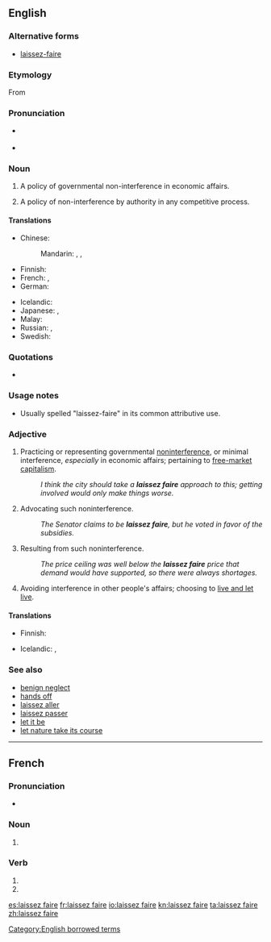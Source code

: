 ==English==
{{was wotd|2008|July|13}}
{{wikipedia}}

===Alternative forms===
* [[laissez-faire]]

===Etymology===
From {{etyl|fr|en}} {{term|laisser faire|laissez faire|leave it be", ''literally'' "let do|lang=fr}}

===Pronunciation===
* {{a|UK}} {{IPA|/ˈlæs.eɪ ˌfeə(ɹ)/|/ˈleɪ.seɪ ˌfeə(ɹ)/|lang=en}}
* {{audio|en-us-laissez faire.ogg|Audio (US)|lang=en}}

===Noun===
{{head|en|noun|head=[[laissez]] [[faire]]}}

# {{context|economics|lang=en}} A policy of governmental non-interference in economic affairs.
# A policy of non-interference by authority in any competitive process.

====Translations====
{{trans-top|economics: a policy of governmental non-interference in economic affairs}}
* Chinese:
*: Mandarin: {{t+|cmn|放任|tr=fàngrèn|sc=Hani}}, {{t+|cmn|不干涉|tr=bùgānshè|sc=Hani}}, {{t+|cmn|自由放任|tr=zìyóufàngrèn|sc=Hani}}
* Finnish: {{t|fi|laissez-faire-[[politiikka]]}}
* French: {{t+|fr|laissez-faire|m}}, {{t+|fr|laisser-faire|m}}
* German: {{t|de|Laissez-faire|n}}
{{trans-mid}}
* Icelandic: {{t|is|afskiptaleysi stjórnvalda|n}}
* Japanese: {{t|ja|レッセフェール|tr=ressefēru|sc=Jpan}}, {{t|ja|自由放任|tr=じゆうほうにん, jiyūhōnin|sc=Jpan}}
* Malay: {{t|ms|laissez-faire}}
* Russian: {{t+|ru|невмешательство|n|tr=nevmešátelʹstvo|sc=Cyrl}}, {{t|ru|лессе-фер|m|tr=lessɛ-fɛ́r|sc=Cyrl}}
* Swedish: {{t|sv|laissez-faire}}
{{trans-bottom}}

===Quotations===
* {{seeCites}}

===Usage notes===
* Usually spelled "laissez-faire" in its common attributive use.

===Adjective===
{{en-adj|head=[[laissez]] [[faire]]}}

# {{context|economics|politics|lang=en}} Practicing or representing governmental [[noninterference]], or minimal interference, ''especially'' in economic affairs; pertaining to [[free market|free-market]] [[capitalism]].
#: ''I think the city should take a '''laissez faire''' approach to this; getting involved would only make things worse.''
# {{context|economics|politics|lang=en}} Advocating such noninterference.
#: ''The Senator claims to be '''laissez faire''', but he voted in favor of the subsidies.''
# {{context|economics|lang=en}} Resulting from such noninterference.
#: ''The price ceiling was well below the '''laissez faire''' price that demand would have supported, so there were always shortages.''
# {{context|of a person|lang=en}} Avoiding interference in other people's affairs; choosing to [[live and let live]].

====Translations====
{{trans-top|economics, politics: practicing or representing governmental noninterference, or minimal interference}}
* Finnish: {{t|fi|laissez-faire}}
{{trans-mid}}
{{trans-bottom}}

{{trans-top|politics: advocating such noninterference}}
{{trans-mid}}
{{trans-bottom}}

{{trans-top|economics: resulting from such noninterference}}
{{trans-mid}}
{{trans-bottom}}

{{trans-top|of a person: avoiding interference in other people's affairs}}
* Icelandic: {{t|is|afskiptalaus|m}}, {{t+|is|afskiptaleysi|alt=afskiptaleysis-}}
{{trans-mid}}
{{trans-bottom}}

===See also===
* [[benign neglect]]
* [[hands off]]
* [[laissez aller]]
* [[laissez passer]]
* [[let it be]]
* [[let nature take its course]]

[[Category:English borrowed terms]]

----

==French==

===Pronunciation===
* {{audio|laissez-faire.ogg|Audio (France)|lang=fr}}

===Noun===
{{fr-noun|m|-}}

# {{context|rare|lang=fr}} {{dated form of|laisser-faire|lang=fr}}

===Verb===
{{head|fr|verb form}}

# {{inflection of|laisser faire||2|p|pres|indc|lang=fr}}
# {{inflection of|laisser faire||2|p|impr|lang=fr}}

[[es:laissez faire]]
[[fr:laissez faire]]
[[io:laissez faire]]
[[kn:laissez faire]]
[[ta:laissez faire]]
[[zh:laissez faire]]